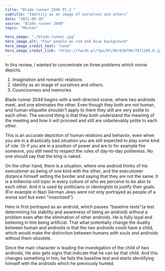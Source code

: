 ---
title: "Blade runner 2049 Pt.2 "
subtitle: "Identity as an image of ourselves and others"
date: "2021-09-20"
source: "Blade runner 2049"
topic: "Movies"

hero_image: "./blade-runner.jpg"
hero_image_alt: "Four people on red and blue background"
hero_image_credit_text: "none"
hero_image_credit_link: "https://fwcdn.pl/fpo/07/98/630798/7871185.6.jpg"
---

In this review, I wanted to concentrate on three problems which movie 
depicts. 
1. Imagination and romantic relations
2. Identity as an image of ourselves and others.
3. Counciosness and memories

Blade runner 2049 begins with a well-directed scene, where two androids
meet, and one eliminates the other. Even though they both are not human, and
human etiquette shouldn't apply to them they still are very polite to each other.
The second thing is that they both understand the meaning of the meeting and how it will proceed and still are unbelievably polite to each other. 

This is an accurate depiction of human relations and behavior, even when you are
in a drastically bad situation you are still expected to play some kind of role. 
Or if you are in a position of power and are to for example fire someone, you
still need to respect the rules of day-to-day politeness. No one should say that the king is naked.

On the other hand, there is a situation, where one android thinks of his executioner as being of one kind with the other, and the executioner distance himself
setting the border and saying that they are not the same. It is a millennia-old topic in every culture of who we perceive to be akin to each other. And it
is used by politicians or ideologists to justify their goals. (For example in Nazi
German Jews were not only portrayed as people of a worse sort but even "insectized").

Hero is first portrayed as an android, which passes "baseline tests"(a test determining
his stability and awareness of being an android) without a problem even after
the elimination of other androids. He is fully loyal and believing in him being artificial. That what potentially change the duality between human and androids
is that the two androids could have a child, which would make the distinction
between humans with souls and androids without them obsolete.

Since the main character is leading the investigation of the child of two androids,
He also gets signs that indicate that he can be that child. And this changes
something in him, he fails the baseline test and starts identifying himself with the androids which he previously hunted.


